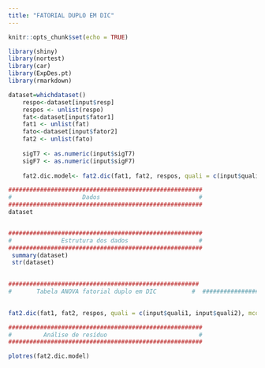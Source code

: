 ```yaml
---
title: "FATORIAL DUPLO EM DIC"
---
```


```r
knitr::opts_chunk$set(echo = TRUE)

library(shiny)
library(nortest)
library(car)
library(ExpDes.pt)
library(rmarkdown)

dataset=whichdataset()
    respo<-dataset[input$resp]
    respos <- unlist(respo)
    fat<-dataset[input$fator1]
    fat1 <- unlist(fat)
    fato<-dataset[input$fator2]
    fat2 <- unlist(fato)
    
    sigT7 <- as.numeric(input$sigT7)
    sigF7 <- as.numeric(input$sigF7)
    
    fat2.dic.model<- fat2.dic(fat1, fat2, respos, quali = c(input$quali1, input$quali2), mcomp=input$mcomp7, sigT=sigT7, sigF=sigF7)
```


```r
#######################################################
#                    Dados                            # 
#######################################################
dataset


#######################################################
#              Estrutura dos dados                    # 
#######################################################
 summary(dataset)
 str(dataset)
 

######################################################
#       Tabela ANOVA fatorial duplo em DIC          #  ######################################################
    

fat2.dic(fat1, fat2, respos, quali = c(input$quali1, input$quali2), mcomp=input$mcomp7, sigT=sigT7, sigF=sigF7)

#######################################################
#         Análise de resíduo                          # 
#######################################################

plotres(fat2.dic.model)

```
